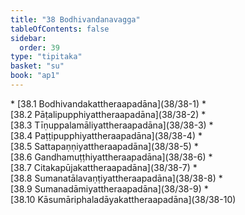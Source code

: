 ```yaml
---
title: "38 Bodhivandanavagga"
tableOfContents: false
sidebar:
  order: 39
type: "tipitaka"
basket: "su"
book: "ap1"
---
```



<DynamicBreadcrumb />



<TableOfContents book="ap1" section="38">
* [38.1 Bodhivandakattheraapadāna](38/38-1)
* [38.2 Pāṭalipupphiyattheraapadāna](38/38-2)
* [38.3 Tīṇuppalamāliyattheraapadāna](38/38-3)
* [38.4 Paṭṭipupphiyattheraapadāna](38/38-4)
* [38.5 Sattapaṇṇiyattheraapadāna](38/38-5)
* [38.6 Gandhamuṭṭhiyattheraapadāna](38/38-6)
* [38.7 Citakapūjakattheraapadāna](38/38-7)
* [38.8 Sumanatālavaṇṭiyattheraapadāna](38/38-8)
* [38.9 Sumanadāmiyattheraapadāna](38/38-9)
* [38.10 Kāsumāriphaladāyakattheraapadāna](38/38-10)
</TableOfContents>